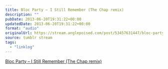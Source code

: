 ```yaml
---
title: Bloc Party – I Still Remember (The Chap remix)
description: ""
pubDate: 2013-06-20T19:31:22+00:00
updatedDate: 2013-06-20T19:31:22+00:00
format: "audio"
originalUrl: https://stream.anglepoised.com/post/53457631447/bloc-party-i-still-remember-the-chap-remix
source: tumblr stream
tags:
  - "linklog"
---
```


[Bloc Party &#8211; I Still Remember (The Chap remix)][1]

[1]: https://soundcloud.com/thechapmusic/bloc-party-remix
